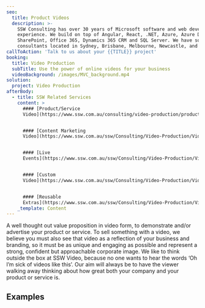 ```yaml
---
seo:
  title: Product Videos
  description: >-
    SSW Consulting has over 30 years of Microsoft software and web development
    experience. We build on top of Angular, React, .NET, Azure, Azure DevOps,
    SharePoint, Office 365, Dynamics 365 CRM and SQL Server. We have software
    consultants located in Sydney, Brisbane, Melbourne, Newcastle, and China.
callToAction: 'Talk to us about your {{TITLE}} project'
booking:
  title: Video Production
  subTitle: Use the power of online videos for your business
  videoBackground: /images/MVC_background.mp4
solution:
  project: Video Production
afterBody:
  - title: SSW Related Services
    content: >
      #### [Product/Service
      Video](https://www.ssw.com.au/consulting/video-production/product-videos)


      #### [Content Marketing
      Video](https://www.ssw.com.au/ssw/Consulting/Video-Production/Video-Production-Content-Marketing.aspx)


      #### [Live
      Events](https://www.ssw.com.au/ssw/Consulting/Video-Production/Video-Production-Training.aspx)


      #### [Custom
      Video](https://www.ssw.com.au/ssw/Consulting/Video-Production/Video-Production-Custom-Video.aspx)


      #### [Reusable
      Extras](https://www.ssw.com.au/ssw/Consulting/Video-Production/Video-Production-Reusable-Extras.aspx)
    _template: Content
---
```


A well thought out value proposition in video form, to demonstrate and/or advertise your product or service. To sell something with a video, we believe you must also see that video as a reflection of your business and branding, so it must be as unique and engaging as possible and represent a strong, confident but approachable corporate image. We like to think outside the box at SSW Video, because no one wants to hear the words ‘Oh I’m sick of videos like this’. Our aim will always be to have the viewer walking away thinking about how great both your company and your product or service is.

## **Examples**

<VideoEmbed url="https://www.youtube.com/watch?v=wiFadV5SOPc" removeMargin={false} />

<VideoEmbed url="https://www.youtube.com/watch?v=rf7zzTMeTf4" />

<VideoEmbed url="https://player.vimeo.com/video/117534031" />

<VideoEmbed url="https://www.youtube.com/watch?v=i5dxD3XDBcI" />
